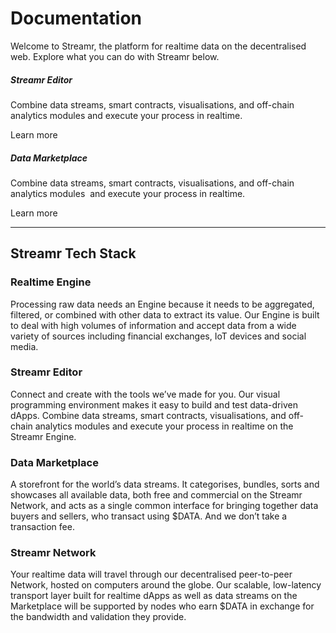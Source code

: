 

# Documentation

Welcome to Streamr, the platform for realtime data on the decentralised web. Explore what you can do with Streamr below.

<div className={styles.streamrBanner}>
    <Logo color="#FF5C00" opacity="1" className={styles.logo} />
</div>

<div className={styles.buttonBookmarks}>
    <Panel>
        <h5>Streamr Editor</h5>
        <p>Combine data streams, smart contracts, visualisations, and off-chain analytics modules and execute your process in realtime.</p>
        <Link className={styles.link} to={formatPath(links.docs.visualEditor)}>
            Learn more
            <SvgIcon color="#FFFFFF" name="back" className={styles.forwardArrow} />
        </Link>
    </Panel>
    <Panel >
        <h5>Data Marketplace</h5>
        <p>Combine data streams, smart contracts, visualisations, and off-chain analytics modules  and execute your process in realtime.</p>
        <Link className={styles.link} to={formatPath(links.docs.dataMarketplace)}>
            Learn more
            <SvgIcon name="back" className={styles.forwardArrow} />
        </Link>
    </Panel>
</div>

<hr />

<!-- Streamr Editor -->
<!-- Data Marketplace -->

<ScrollableAnchor id="streamr-tech-stack"><div>

## Streamr Tech Stack

</div></ScrollableAnchor>


<ScrollableAnchor id="realtime-engine"><div>

### Realtime Engine
Processing raw data needs an Engine because it needs to be aggregated, filtered, or combined with other data to extract its value. Our Engine is built to deal with high volumes of information and accept data from a wide variety of sources including financial exchanges, IoT devices and social media.

</div></ScrollableAnchor>

### Streamr Editor

Connect and create with the tools we’ve made for you. Our visual programming environment makes it easy to build and test data-driven dApps. Combine data streams, smart contracts, visualisations, and off-chain analytics modules and execute your process in realtime on the Streamr Engine.

### Data Marketplace

A storefront for the world’s data streams. It categorises, bundles, sorts and showcases 
all available data, both free and commercial on the Streamr Network, and acts as a single common interface for bringing together data buyers and sellers, who transact using $DATA. And we don’t take a transaction fee.

### Streamr Network

Your realtime data will travel through our decentralised peer-to-peer Network, hosted 
on computers around the globe. Our scalable, low-latency transport layer built for realtime dApps as well as data streams on the Marketplace will be supported by nodes who earn $DATA in exchange for the bandwidth and validation they provide.

<!-- Small Bookmark Button component -->
<!-- Getting Started > -->
